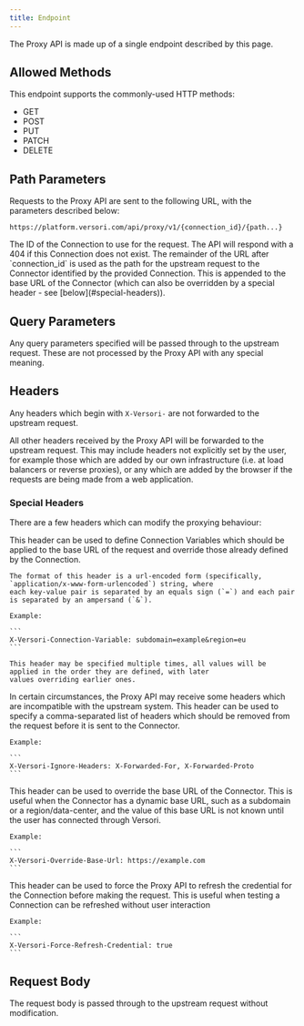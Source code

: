```yaml
---
title: Endpoint
---
```


The Proxy API is made up of a single endpoint described by this page.

## Allowed Methods

This endpoint supports the commonly-used HTTP methods:

-   GET
-   POST
-   PUT
-   PATCH
-   DELETE

## Path Parameters

Requests to the Proxy API are sent to the following URL, with the parameters described below:

```
https://platform.versori.com/api/proxy/v1/{connection_id}/{path...}
```

<ParamField path="connection_id" type="string">
    The ID of the Connection to use for the request. The API will respond with a 404 if this Connection does not exist.
</ParamField>

<ParamField path="path..." type="string">
    The remainder of the URL after `connection_id` is used as the path for the upstream request to the Connector
    identified by the provided Connection. This is appended to the base URL of the Connector (which can also be
    overridden by a special header - see [below](#special-headers)).
</ParamField>

## Query Parameters

Any query parameters specified will be passed through to the upstream request. These are not processed by the Proxy API
with any special meaning.

## Headers

Any headers which begin with `X-Versori-` are not forwarded to the upstream request.

All other headers received by the Proxy API will be forwarded to the upstream request. This may include headers not
explicitly set by the user, for example those which are added by our own infrastructure (i.e. at load balancers or
reverse proxies), or any which are added by the browser if the requests are being made from a web application.

### Special Headers

There are a few headers which can modify the proxying behaviour:

<ParamField header="X-Versori-Connection-Variable" type="string">
    This header can be used to define Connection Variables which should be applied to the base URL of the request and
    override those already defined by the Connection.

    The format of this header is a url-encoded form (specifically, `application/x-www-form-urlencoded`) string, where
    each key-value pair is separated by an equals sign (`=`) and each pair is separated by an ampersand (`&`).

    Example:

    ```
    X-Versori-Connection-Variable: subdomain=example&region=eu
    ```

    This header may be specified multiple times, all values will be applied in the order they are defined, with later
    values overriding earlier ones.

</ParamField>

<ParamField header="X-Versori-Ignore-Headers" type="string" >
    In certain circumstances, the Proxy API may receive some headers which are incompatible with the upstream system.
    This header can be used to specify a comma-separated list of headers which should be removed from the request before
    it is sent to the Connector.

    Example:

    ```
    X-Versori-Ignore-Headers: X-Forwarded-For, X-Forwarded-Proto
    ```

</ParamField>

<ParamField header="X-Versori-Override-Base-Url" type="string">
    This header can be used to override the base URL of the Connector. This is useful when the Connector has a dynamic
    base URL, such as a subdomain or a region/data-center, and the value of this base URL is not known until the user
    has connected through Versori.

    Example:

    ```
    X-Versori-Override-Base-Url: https://example.com
    ```

</ParamField>

<ParamField header="X-Versori-Force-Refresh-Credential" type="boolean">
    This header can be used to force the Proxy API to refresh the credential for the Connection before making the
    request. This is useful when testing a Connection can be refreshed without user interaction

    Example:

    ```
    X-Versori-Force-Refresh-Credential: true
    ```

</ParamField>

## Request Body

The request body is passed through to the upstream request without modification.
